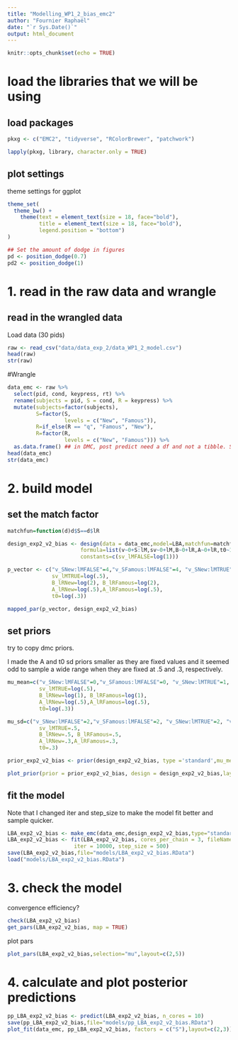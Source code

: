 ```yaml
---
title: "Modelling_WP1_2_bias_emc2"
author: "Fournier Raphaël"
date: "`r Sys.Date()`"
output: html_document
---
```


```r
knitr::opts_chunk$set(echo = TRUE)
```

# load the libraries that we will be using #

## load packages ##

```r
pkxg <- c("EMC2", "tidyverse", "RColorBrewer", "patchwork")

lapply(pkxg, library, character.only = TRUE)
```

## plot settings ##

theme settings for ggplot

```r
theme_set(
  theme_bw() +
    theme(text = element_text(size = 18, face="bold"), 
          title = element_text(size = 18, face="bold"),
          legend.position = "bottom")
)

## Set the amount of dodge in figures
pd <- position_dodge(0.7)
pd2 <- position_dodge(1)
```

# 1. read in the raw data and wrangle

## read in the wrangled data ##

Load data (30 pids)

```r
raw <- read_csv("data/data_exp_2/data_WP1_2_model.csv")
head(raw)
str(raw)
```

#Wrangle
```r
data_emc <- raw %>%
  select(pid, cond, keypress, rt) %>% 
  rename(subjects = pid, S = cond, R = keypress) %>% 
  mutate(subjects=factor(subjects),
         S=factor(S,
                  levels = c("New", "Famous")),
         R=if_else(R == "q", "Famous", "New"),
         R=factor(R,
                  levels = c("New", "Famous"))) %>% 
  as.data.frame() ## in DMC, post predict need a df and not a tibble. Same for EMC2 I think.
head(data_emc)
str(data_emc)
```

# 2. build model #

## set the match factor  ##

```r
matchfun=function(d)d$S==d$lR
```

```r
design_exp2_v2_bias <- design(data = data_emc,model=LBA,matchfun=matchfun,
                       formula=list(v~0+S:lM,sv~0+lM,B~0+lR,A~0+lR,t0~1),
                       constants=c(sv_lMFALSE=log(1)))
```

```r
p_vector <- c("v_SNew:lMFALSE"=4,"v_SFamous:lMFALSE"=4, "v_SNew:lMTRUE"=4, "v_SFamous:lMTRUE"=4,
              sv_lMTRUE=log(.5), 
              B_lRNew=log(2), B_lRFamous=log(2),
              A_lRNew=log(.5),A_lRFamous=log(.5),
              t0=log(.3))

mapped_par(p_vector, design_exp2_v2_bias)
```

## set priors ##

try to copy dmc priors.

I made the A and t0 sd priors smaller as they are fixed values and it seemed odd to sample a wide range when they are fixed at .5 and .3, respectively.

```r
mu_mean=c("v_SNew:lMFALSE"=0,"v_SFamous:lMFALSE"=0, "v_SNew:lMTRUE"=1, "v_SFamous:lMTRUE"=1,
          sv_lMTRUE=log(.5), 
          B_lRNew=log(1), B_lRFamous=log(1),
          A_lRNew=log(.5),A_lRFamous=log(.5),
          t0=log(.3))

mu_sd=c("v_SNew:lMFALSE"=2,"v_SFamous:lMFALSE"=2, "v_SNew:lMTRUE"=2, "v_SFamous:lMTRUE"=2,
          sv_lMTRUE=.5, 
          B_lRNew=.5, B_lRFamous=.5,
          A_lRNew=.3,A_lRFamous=.3,
          t0=.3)

prior_exp2_v2_bias <- prior(design_exp2_v2_bias, type ='standard',mu_mean=mu_mean,mu_sd=mu_sd)

plot_prior(prior = prior_exp2_v2_bias, design = design_exp2_v2_bias,layout=c(3,3))
```            

## fit the model ##

Note that I changed iter and step_size to make the model fit better and sample quicker.

```r
LBA_exp2_v2_bias <- make_emc(data_emc,design_exp2_v2_bias,type="standard",  prior=prior_exp2_v2_bias)
LBA_exp2_v2_bias <- fit(LBA_exp2_v2_bias, cores_per_chain = 3, fileName="models/tmp.RData",
                     iter = 10000, step_size = 500)
save(LBA_exp2_v2_bias,file="models/LBA_exp2_v2_bias.RData") 
load("models/LBA_exp2_v2_bias.RData")
```

# 3. check the model #

convergence 
efficiency?

```r
check(LBA_exp2_v2_bias)
get_pars(LBA_exp2_v2_bias, map = TRUE)
```

plot pars

```r
plot_pars(LBA_exp2_v2_bias,selection="mu",layout=c(2,5))
```

# 4. calculate and plot posterior predictions #

```r
pp_LBA_exp2_v2_bias <- predict(LBA_exp2_v2_bias, n_cores = 10)
save(pp_LBA_exp2_v2_bias,file="models/pp_LBA_exp2_v2_bias.RData")
plot_fit(data_emc, pp_LBA_exp2_v2_bias, factors = c("S"),layout=c(2,3))
```

